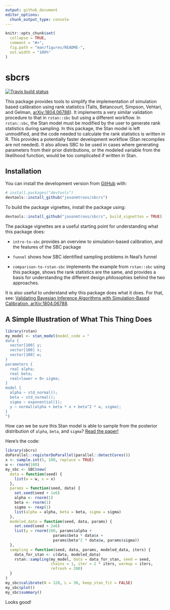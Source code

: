 ```yaml
---
output: github_document
editor_options: 
  chunk_output_type: console
---
```


<!-- README.md is generated from README.Rmd. Please edit that file -->

```r
knitr::opts_chunk$set(
  collapse = TRUE,
  comment = "#>",
  fig.path = "man/figures/README-",
  out.width = "100%"
)
```
# sbcrs

<!-- badges: start -->
[![Travis build status](https://travis-ci.org/jasonmtroos/sbcrs.svg?branch=master)](https://travis-ci.org/jasonmtroos/sbcrs)
<!-- badges: end -->

This package provides tools to simplify the implementation of
    simulation based calibration using rank statistics (Talts, Betancourt, Simpson, Vehtari, and Gelman, [arXiv:1804.06788](https://arxiv.org/abs/1804.06788)). It implements a very similar validation procedure to that in `rstan::sbc` but using a different workflow. In `rstan::sbc`, the Stan model must be modified by the user to generate rank statistics during sampling. In this package, the Stan model is left unmodified, and the code needed to calculate the rank statistics is written in R. This provides a potentially faster development workflow (Stan recompiles are not needed). It also allows SBC to be used in cases where generating parameters from their prior distributions, or the modeled variable from the likelihood function, would be too complicated if written in Stan.

## Installation

<!-- You can install the released version of sbcrs from [CRAN](https://CRAN.R-project.org) with: -->

<!-- ``` r -->
<!-- install.packages("sbcrs") -->
<!-- ``` -->

You can install the development version from [GitHub](https://github.com/) with:

``` r
# install.packages("devtools")
devtools::install_github("jasonmtroos/sbcrs")
```

To build the package vignettes, install the package using:

``` r
devtools::install_github("jasonmtroos/sbcrs", build_vignettes = TRUE)
```

The package vignettes are a useful starting point for understanding what this package does:

* `intro-to-sbc` provides an overview to simulation-based calibration, and the features of the SBC package

* `funnel` shows how SBC identified sampling problems in Neal's funnel

* `comparison-to-rstan-sbc` implements the example from `rstan::sbc` using this package, shows the rank statistics are  the same, and provides a basis for understanding the different design philosophies behind the two approaches.

It is also useful to understand why this package does what  it does. For that, see: [Validating Bayesian Inference Algorithms with Simulation-Based Calibration, arXiv:1804.06788](https://arxiv.org/abs/1804.06788).

## A Simple Illustration of What This Thing Does

```r
library(rstan)
my_model <- stan_model(model_code = "
data {
  vector[100] y;
  vector[100] x;
  vector[100] w;
}
parameters {
  real alpha;
  real beta;
  real<lower = 0> sigma;
}
model {
  alpha ~ std_normal();
  beta ~ std_normal();
  sigma ~ exponential(1);
  y ~ normal(alpha + beta * x + beta^2 * w, sigma);
}
")
```

How can we be sure this Stan model is able to sample from the posterior distribution of `alpha`, `beta`, and `sigma`? [Read the paper!](https://arxiv.org/abs/1804.06788) 

Here's the code:


```r
library(sbcrs)
doParallel::registerDoParallel(parallel::detectCores())
x <- sample.int(5, 100, replace = TRUE)
w <- rnorm(100)
my_sbc <- SBC$new(
  data = function(seed) {
    list(w = w, x = x)
  },
  params = function(seed, data) {
    set.seed(seed + 1e6)
    alpha <- rnorm(1)
    beta <- rnorm(1)
    sigma <- rexp(1)
    list(alpha = alpha, beta = beta, sigma = sigma)
  },
  modeled_data = function(seed, data, params) {
    set.seed(seed + 2e6)
    list(y = rnorm(100, params$alpha + 
                     params$beta * data$x + 
                     params$beta^2 * data$w, params$sigma))
  },
  sampling = function(seed, data, params, modeled_data, iters) {
    data_for_stan <- c(data, modeled_data)
    rstan::sampling(my_model, data = data_for_stan, seed = seed,
                    chains = 1, iter = 2 * iters, warmup = iters,
                    refresh = 200)
  }
)
my_sbc$calibrate(N = 128, L = 30, keep_stan_fit = FALSE)
my_sbc$plot()
my_sbc$summary()
```

Looks good!
